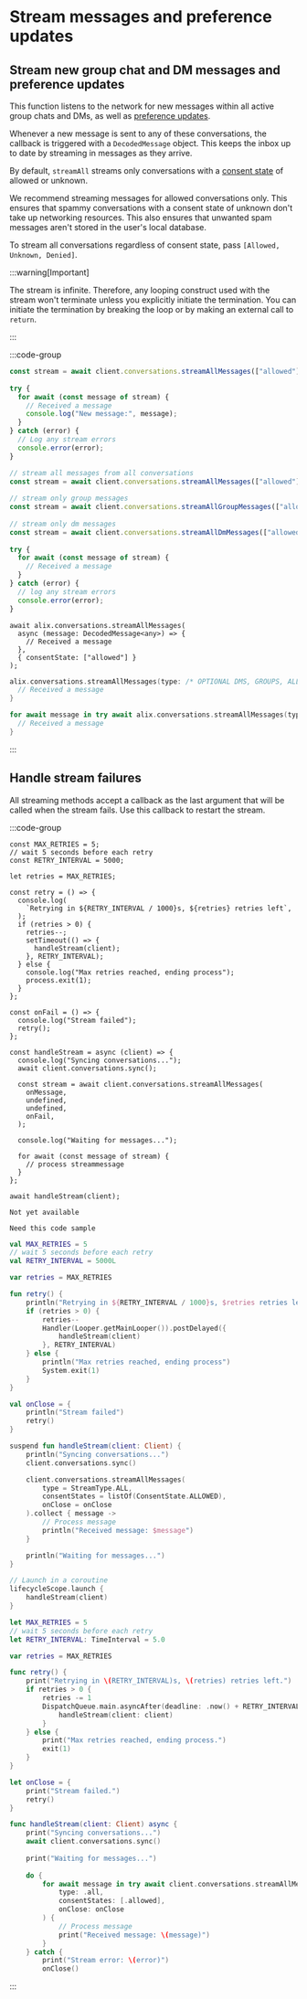 # Stream messages and preference updates

## Stream new group chat and DM messages and preference updates

This function listens to the network for new messages within all active group chats and DMs, as well as [preference updates](/inboxes/sync-preferences). 

Whenever a new message is sent to any of these conversations, the callback is triggered with a `DecodedMessage` object. This keeps the inbox up to date by streaming in messages as they arrive.

By default, `streamAll` streams only conversations with a [consent state](/inboxes/user-consent/user-consent#how-user-consent-preferences-are-set) of allowed or unknown.

We recommend streaming messages for allowed conversations only. This ensures that spammy conversations with a consent state of unknown don't take up networking resources. This also ensures that unwanted spam messages aren't stored in the user's local database.

To stream all conversations regardless of consent state, pass `[Allowed, Unknown, Denied]`.

:::warning[Important]

The stream is infinite. Therefore, any looping construct used with the stream won't terminate unless you explicitly initiate the termination. You can initiate the termination by breaking the loop or by making an external call to `return`.

:::

:::code-group

```js [Browser]
const stream = await client.conversations.streamAllMessages(["allowed"]);
 
try {
  for await (const message of stream) {
    // Received a message
    console.log("New message:", message);
  }
} catch (error) {
  // Log any stream errors
  console.error(error);
}
```

```js [Node]
// stream all messages from all conversations
const stream = await client.conversations.streamAllMessages(["allowed"]);
 
// stream only group messages
const stream = await client.conversations.streamAllGroupMessages(["allowed"]);
 
// stream only dm messages
const stream = await client.conversations.streamAllDmMessages(["allowed"]);
 
try {
  for await (const message of stream) {
    // Received a message
  }
} catch (error) {
  // log any stream errors
  console.error(error);
}
```

```tsx [React Native]
await alix.conversations.streamAllMessages(
  async (message: DecodedMessage<any>) => {
    // Received a message
  },
  { consentState: ["allowed"] }
);
```

```kotlin [Kotlin]
alix.conversations.streamAllMessages(type: /* OPTIONAL DMS, GROUPS, ALL */, consentState: listOf(ConsentState.ALLOWED)).collect {
  // Received a message
}
```

```swift [Swift]
for await message in try await alix.conversations.streamAllMessages(type: /* OPTIONAL .dms, .groups, .all */, consentState: [.allowed]) {
  // Received a message
}
```

:::

## Handle stream failures

All streaming methods accept a callback as the last argument that will be called when the stream fails. Use this callback to restart the stream.

:::code-group

```tsx [Node]
const MAX_RETRIES = 5;
// wait 5 seconds before each retry
const RETRY_INTERVAL = 5000;
 
let retries = MAX_RETRIES;
 
const retry = () => {
  console.log(
    `Retrying in ${RETRY_INTERVAL / 1000}s, ${retries} retries left`,
  );
  if (retries > 0) {
    retries--;
    setTimeout(() => {
      handleStream(client);
    }, RETRY_INTERVAL);
  } else {
    console.log("Max retries reached, ending process");
    process.exit(1);
  }
};
 
const onFail = () => {
  console.log("Stream failed");
  retry();
};
 
const handleStream = async (client) => {
  console.log("Syncing conversations...");
  await client.conversations.sync();
 
  const stream = await client.conversations.streamAllMessages(
    onMessage,
    undefined,
    undefined,
    onFail,
  );
 
  console.log("Waiting for messages...");
 
  for await (const message of stream) {
    // process streammessage
  }
};
 
await handleStream(client);
```

```tsx [Browser]
Not yet available
```

```tsx [React Native]
Need this code sample
```

```kotlin [Kotlin]
val MAX_RETRIES = 5
// wait 5 seconds before each retry
val RETRY_INTERVAL = 5000L

var retries = MAX_RETRIES

fun retry() {
    println("Retrying in ${RETRY_INTERVAL / 1000}s, $retries retries left")
    if (retries > 0) {
        retries--
        Handler(Looper.getMainLooper()).postDelayed({
            handleStream(client)
        }, RETRY_INTERVAL)
    } else {
        println("Max retries reached, ending process")
        System.exit(1)
    }
}

val onClose = {
    println("Stream failed")
    retry()
}

suspend fun handleStream(client: Client) {
    println("Syncing conversations...")
    client.conversations.sync()

    client.conversations.streamAllMessages(
        type = StreamType.ALL,
        consentStates = listOf(ConsentState.ALLOWED),
        onClose = onClose
    ).collect { message ->
        // Process message
        println("Received message: $message")
    }

    println("Waiting for messages...")
}

// Launch in a coroutine
lifecycleScope.launch {
    handleStream(client)
}
```

```swift [Swift]
let MAX_RETRIES = 5
// wait 5 seconds before each retry
let RETRY_INTERVAL: TimeInterval = 5.0

var retries = MAX_RETRIES

func retry() {
    print("Retrying in \(RETRY_INTERVAL)s, \(retries) retries left.")
    if retries > 0 {
        retries -= 1
        DispatchQueue.main.asyncAfter(deadline: .now() + RETRY_INTERVAL) {
            handleStream(client: client)
        }
    } else {
        print("Max retries reached, ending process.")
        exit(1)
    }
}

let onClose = {
    print("Stream failed.")
    retry()
}

func handleStream(client: Client) async {
    print("Syncing conversations...")
    await client.conversations.sync()
    
    print("Waiting for messages...")
    
    do {
        for await message in try await client.conversations.streamAllMessages(
            type: .all,
            consentStates: [.allowed],
            onClose: onClose
        ) {
            // Process message
            print("Received message: \(message)")
        }
    } catch {
        print("Stream error: \(error)")
        onClose()
```

:::
